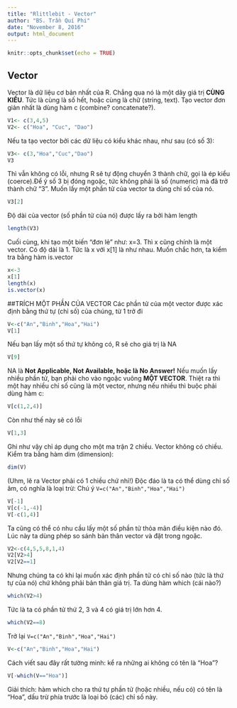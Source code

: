 ```yaml
---
title: "Rlittlebit - Vector"
author: "BS. Trần Quí Phi"
date: "November 8, 2016"
output: html_document
---
```


```r
knitr::opts_chunk$set(echo = TRUE)
```

## Vector
Vector là dữ liệu cơ bản nhất của R. Chẳng qua nó là một dãy giá trị **CÙNG KIỂU**. Tức là cùng là số hết, hoặc cùng là chữ (string, text).
Tạo vector đơn giản nhất là dùng hàm c (combine? concatenate?).
```r
V1<- c(3,4,5)
V2<- c("Hoa", "Cuc", "Dao")
```

Nếu ta tạo vector bởi các dữ liệu có kiểu khác nhau, như sau (có số 3):
```r
V3<- c(3,"Hoa","Cuc","Dao")
V3
```
Thì vẫn không có lỗi, nhưng R sẽ tự động chuyển 3 thành chữ, gọi là ép kiểu (coerce).Để ý số 3 bị đóng ngoặc, tức không phải là số (numeric) mà đã trở thành chữ “3”.
Muốn lấy một phần tử của vector ta dùng chỉ số của nó.
```r
V3[2]
```
Độ dài của vector (số phần tử của nó) được lấy ra bởi hàm length
```r
length(V3)
```
Cuối cùng, khi tạo một biến “đơn lẻ” như: x=3. Thì x cũng chính là một vector. Có độ dài là 1. Tức là x với x[1] là như nhau. Muốn chắc hơn, ta kiểm tra bằng hàm is.vector
```r
x<-3
x[1]
length(x)
is.vector(x)
```
##TRÍCH MỘT PHẦN CỦA VECTOR
Các phần tử của một vector được xác định bằng thứ tự (chỉ số) của chúng, từ 1 trở đi
```r
V<-c("An","Binh","Hoa","Hai")
V[1]
```

Nếu bạn lấy một số thứ tự không có, R sẽ cho giá trị là NA
```r
V[9]
```

NA là **Not Applicable, Not Available, hoặc là No Answer!**
Nếu muốn lấy nhiều phần tử, bạn phải cho vào ngoặc vuông  **MỘT VECTOR**. Thiệt ra thì một hay nhiều chỉ số cũng là một vector, nhưng nếu nhiều thì buộc phải dùng hàm c:
```r
V[c(1,2,4)]
```
Còn như thế này sẽ có lỗi
```r
V[1,3]
```
Ghi như vậy chỉ áp dụng cho một ma trận 2 chiều. Vector không có chiều. Kiểm tra bằng hàm dim (dimension):
```r
dim(V)
```
(Uhm, lẽ ra Vector phải có 1 chiều chứ nhỉ!)
Độc đáo là ta có thể dùng chỉ số âm, có nghĩa là loại trừ: Chú ý `V=c("An","Binh","Hoa","Hai")` 
```r
V[-1]
V[c(-1,-4)]
V[-c(1,4)]
```

Ta cũng có thể có nhu cầu lấy một số phần tử thỏa mãn điều kiện nào đó. Lúc này ta dùng phép so sánh bản thân vector và đặt trong ngoặc.
```r
V2<-c(4,5,5,8,1,4)
V2[V2>4]
V2[V2==1]
```

Nhưng chúng ta có khi lại muốn xác định phần tử có chỉ số nào (tức là thứ tự của nó) chứ không phải bản thân giá trị. Ta dùng hàm which (cái nào?)
```r
which(V2>4)
```
Tức là ta có phần tử thứ 2, 3 và 4 có giá trị lớn hơn 4.
```r
which(V2==8)
```
Trở lại `V=c("An","Binh","Hoa","Hai")`
```r
V<-c("An","Binh","Hoa","Hai")
```

Cách viết sau đây rất tường minh: kể ra những ai không có tên là "Hoa"?
```r
V[-which(V=="Hoa")]
```
Giải thích: hàm which cho ra thứ tự phần tử (hoặc nhiều, nếu có) có tên là "Hoa", dấu trừ phía trước là loại bỏ (các) chỉ số này.